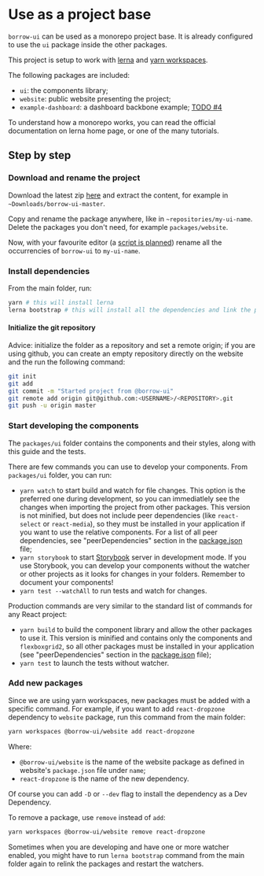 
<Meta title="Getting Started/Installation/Use as a project base" />

# Use as a project base

`borrow-ui` can be used as a monorepo project base. It is already configured to
use the `ui` package inside the other packages.

This project is setup to work with [lerna](https://github.com/lerna/lerna)
and [yarn workspaces](https://yarnpkg.com/features/workspaces).

The following packages are included:

-   `ui`: the components library;
-   `website`: public website presenting the project;
-   `example-dashboard`: a dashboard backbone example; [TODO #4](https://github.com/borrow-ui/borrow-ui/issues/4)

To understand how a monorepo works, you can read the official documentation on lerna
home page, or one of the many tutorials.

## Step by step

### Download and rename the project

Download the latest zip [here](https://github.com/borrow-ui/borrow-ui/archive/master.zip)
and extract the content, for example in `~Downloads/borrow-ui-master`.

Copy and rename the package anywhere, like in `~repositories/my-ui-name`.
Delete the packages you don't need, for example `packages/website`.

Now, with your favourite editor (a [script is planned](https://github.com/borrow-ui/borrow-ui/issues/5))
rename all the occurrencies of `borrow-ui` to `my-ui-name`.

### Install dependencies

From the main folder, run:

```bash
yarn # this will install lerna
lerna bootstrap # this will install all the dependencies and link the packages
```

#### Initialize the git repository

Advice: initialize the folder as a repository and set a remote origin; if you are using github, you
can create an empty repository directly on the website and the run the following command:

```bash
git init
git add
git commit -m "Started project from @borrow-ui"
git remote add origin git@github.com:<USERNAME>/<REPOSITORY>.git
git push -u origin master
```

### Start developing the components

The `packages/ui` folder contains the components and their styles, along with this guide and the tests.

There are few commands you can use to develop your components. From `packages/ui` folder, you can run:

-   `yarn watch` to start build and watch for file changes. This option is the preferred one during development,
    so you can immediatlely see the changes when importing the project from other packages. This version is not minified,
    but does not include peer dependencies (like `react-select` or `react-media`), so they must be installed in your
    application if you want to use the relative components. For a list of all peer dependencies,
    see "peerDependencies" section in the [package.json](https://github.com/borrow-ui/borrow-ui/blob/master/packages/ui/package.json) file;
-   `yarn storybook` to start [Storybook](https://storybook.js.org/) server in development mode.
    If you use Storybook, you can develop your components without the watcher or other projects as it looks for changes
    in your folders. Remember to document your components!
-   `yarn test --watchAll` to run tests and watch for changes.

Production commands are very similar to the standard list of commands for any React project:

-   `yarn build` to build the component library and allow the other packages to use it.
    This version is minified and contains only the components and `flexboxgrid2`, so all other packages
    must be installed in your application
    (see "peerDependencies" section in the [package.json](https://github.com/borrow-ui/borrow-ui/blob/master/packages/ui/package.json) file);
-   `yarn test` to launch the tests without watcher.

### Add new packages

Since we are using yarn workspaces, new packages must be added with a specific command.
For example, if you want to add `react-dropzone` dependency to `website` package, run this command from the main folder:

```bash
yarn workspaces @borrow-ui/website add react-dropzone
```

Where:

-   `@borrow-ui/website` is the name of the website package as defined in website's `package.json` file under `name`;
-   `react-dropzone` is the name of the new dependency.

Of course you can add `-D` or `--dev` flag to install the dependency as a Dev Dependency.

To remove a package, use `remove` instead of `add`:

```bash
yarn workspaces @borrow-ui/website remove react-dropzone
```

Sometimes when you are developing and have one or more watcher enabled, you might have to run
`lerna bootstrap` command from the main folder again to relink the packages and restart the watchers.

